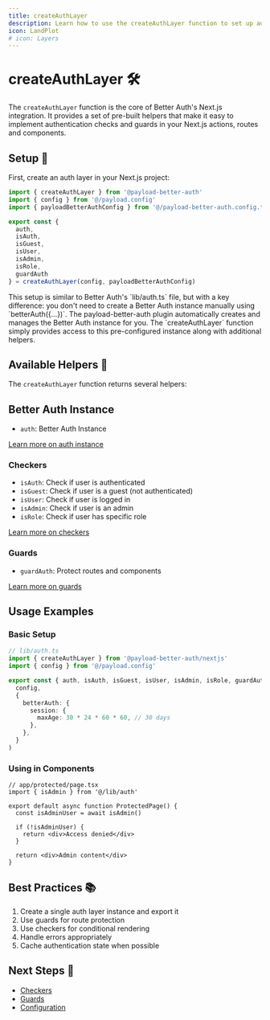 ```yaml
---
title: createAuthLayer
description: Learn how to use the createAuthLayer function to set up authentication in your Next.js application
icon: LandPlot
# icon: Layers
---
```


# createAuthLayer 🛠️

The `createAuthLayer` function is the core of Better Auth's Next.js integration. It provides a set of pre-built helpers that make it easy to implement authentication checks and guards in your Next.js actions, routes and components.

## Setup 🔧

First, create an auth layer in your Next.js project:


```typescript title="lib/auth.ts"
import { createAuthLayer } from '@payload-better-auth'
import { config } from '@/payload.config'
import { payloadBetterAuthConfig } from '@/payload-better-auth.config.ts'

export const {
  auth,
  isAuth,
  isGuest,
  isUser,
  isAdmin,
  isRole,
  guardAuth
} = createAuthLayer(config, payloadBetterAuthConfig)
```

<Callout type="info" title="Better Auth Integration">
This setup is similar to Better Auth's `lib/auth.ts` file, but with a key difference: you don't need to create a Better Auth instance manually using `betterAuth({...})`. The payload-better-auth plugin automatically creates and manages the Better Auth instance for you. The `createAuthLayer` function simply provides access to this pre-configured instance along with additional helpers.
</Callout>

## Available Helpers 🎯

The `createAuthLayer` function returns several helpers:

## Better Auth Instance
- `auth`: Better Auth Instance

[Learn more on auth instance](../auth-layer/auth-instance)

### Checkers
- `isAuth`: Check if user is authenticated
- `isGuest`: Check if user is a guest (not authenticated)
- `isUser`: Check if user is logged in
- `isAdmin`: Check if user is an admin
- `isRole`: Check if user has specific role

[Learn more on checkers](../auth-layer/checkers)

### Guards
- `guardAuth`: Protect routes and components

[Learn more on guards](../auth-layer/guards)

## Usage Examples

### Basic Setup

```ts
// lib/auth.ts
import { createAuthLayer } from '@payload-better-auth/nextjs'
import { config } from '@/payload.config'

export const { auth, isAuth, isGuest, isUser, isAdmin, isRole, guardAuth } = createAuthLayer(
  config,
  {
    betterAuth: {
      session: {
        maxAge: 30 * 24 * 60 * 60, // 30 days
      },
    },
  }
)
```

### Using in Components

```tsx
// app/protected/page.tsx
import { isAdmin } from '@/lib/auth'

export default async function ProtectedPage() {
  const isAdminUser = await isAdmin()

  if (!isAdminUser) {
    return <div>Access denied</div>
  }

  return <div>Admin content</div>
}
```

## Best Practices 📚

1. Create a single auth layer instance and export it
2. Use guards for route protection
3. Use checkers for conditional rendering
4. Handle errors appropriately
5. Cache authentication state when possible

## Next Steps 🚀

- [Checkers](../auth-layer/checkers)
- [Guards](../auth-layer/guards)
- [Configuration](../configuration/plugin-options)